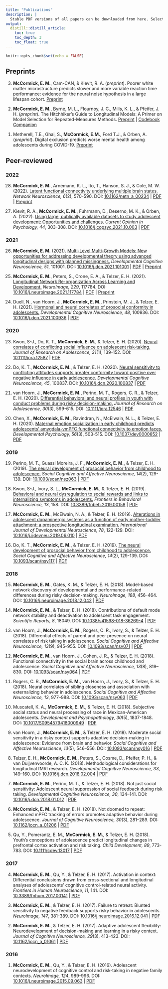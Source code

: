 ```yaml
---
title: "Publications"
description: |
  Stable PDF versions of all papers can be downloaded from here. Select article titles for additional information.
output:
  distill::distill_article:
    toc: true
    toc_depth: 3
    toc_float: true
---
```


```r
knitr::opts_chunk$set(echo = FALSE)
```

## Preprints
3. **McCormick, E. M.**, Cam-CAN, & Kievit, R. A. (*preprint*). Poorer white matter microstructure predicts slower and more variable reaction time performance: evidence for the neural noise hypothesis in a large lifespan cohort. [<i class="ai ai-psyarxiv"></i> Preprint](https://doi.org/10.31234/osf.io/8xf53)

<aside>
<div data-badge-type="donut" data-doi="10.31234/osf.io/8xf53" data-hide-no-mentions="true" class="altmetric-embed"></div>
<script type='text/javascript' src='https://d1bxh8uas1mnw7.cloudfront.net/assets/embed.js'></script>
</aside>



2. **McCormick, E. M.**, Byrne, M. L., Flournoy, J. C., Mills, K. L., & Pfeifer, J. H. (*preprint*). The Hitchhiker’s Guide to Longitudinal Models: A Primer on Model Selection for Repeated-Measures Methods. [<i class="ai ai-psyarxiv"></i> Preprint](https://doi.org/10.31234/osf.io/ga4qz) | [<i class="fas fa-book"></i> Codebook Companion](https://mccormickneuro.github.io/longitudinal-primer/)

<aside>
<div data-badge-type="donut" data-doi="10.31234/osf.io/ga4qz" data-hide-no-mentions="true" class="altmetric-embed"></div>
<script type='text/javascript' src='https://d1bxh8uas1mnw7.cloudfront.net/assets/embed.js'></script>
</aside>



1. Metherell, T.E., Ghai, S., **McCormick, E.M.**, Ford T.J., & Orben, A. (*preprint*). Digital exclusion predicts worse mental health among adolescents during COVID-19. [<i class="ai ai-biorxiv"></i> Preprint](https://www.medrxiv.org/content/10.1101/2021.11.25.21266853v1) 

<aside>
<div data-badge-type="donut" data-doi="10.1101/2021.11.25.21266853" data-hide-no-mentions="true" class="altmetric-embed"></div>
<script type='text/javascript' src='https://d1bxh8uas1mnw7.cloudfront.net/assets/embed.js'></script>
</aside>


## Peer-reviewed
### 2022
28. **McCormick, E. M.**, Arnemann, K. L., Ito, T., Hanson, S. J., & Cole, M. W. (2022). [Latent functional connectivity underlying multiple brain states.](static/pubs/28-2022-NETNEURO/28-2022-NETNEURO.html) *Network Neuroscience, 6*(2), 570-590. DOI: [10.1162/netn_a_00234](https://doi.org/10.1162/netn_a_00234) | [<i class="fas fa-download"></i> PDF](static/pubs/28-2022-NETNEURO/28.McCormick-Arnemann-Ito-Hanson-Cole-2022-NETNEURO.pdf) | [<i class="ai ai-biorxiv"></i> Preprint](https://www.biorxiv.org/content/10.1101/2021.04.05.438534v4)

<aside>
<div data-badge-type="donut" data-doi="10.1101/2021.04.05.438534" data-hide-no-mentions="true" class="altmetric-embed"></div>
<script type='text/javascript' src='https://d1bxh8uas1mnw7.cloudfront.net/assets/embed.js'></script>
</aside>



27. Kievit, R. A., **McCormick, E. M.**, Fuhrmann, D., Deserno, M. K., & Orben, A. (2022). [Using large, publically available datasets to study adolescent development: Opportunities and challenges.](static/pubs/27-2022-COPSYC/27-2022-COPSYC.html) *Current Opinion in Psychology, 44*, 303-308. DOI: [10.1016/j.copsyc.2021.10.003](https://doi.org/10.1016/j.copsyc.2021.10.003) | [<i class="fas fa-download"></i> PDF](static/pubs/27-2022-COPSYC/27.Kievit-McCormick-Fuhrmann-Deserno-Orben-2021-COPSYC.pdf)

<aside>
<div data-badge-type="donut" data-doi="10.1016/j.copsyc.2021.10.003" data-hide-no-mentions="true" class="altmetric-embed"></div>
<script type='text/javascript' src='https://d1bxh8uas1mnw7.cloudfront.net/assets/embed.js'></script>
</aside>



### 2021
26. **McCormick, E. M.** (2021). [Multi-Level Multi-Growth Models: New opportunities for addressing developmental theory using advanced longitudinal designs with planned missingness.](static/pubs/26-2021-DCN/26-2021-DCN.html) *Developmental Cognitive Neuroscience, 51*, 101001. DOI: [10.1016/j.dcn.2021.101001](https://doi.org/10.1016/j.dcn.2021.101001) | [<i class="fas fa-download"></i> PDF](static/pubs/26-2021-DCN/26.McCormick-2021-DCN.pdf) | [<i class="ai ai-biorxiv"></i> Preprint](https://www.biorxiv.org/content/10.1101/2020.10.21.349274v1)

<aside>
<div data-badge-type="donut" data-doi="10.1101/2020.10.21.349274" data-hide-no-mentions="true" class="altmetric-embed"></div>
<script type='text/javascript' src='https://d1bxh8uas1mnw7.cloudfront.net/assets/embed.js'></script>
</aside>



25. **McCormick, E. M.**, Peters, S., Crone, E. A., & Telzer, E. H. (2021). [Longitudinal Network Re-organization Across Learning and Development.](static/pubs/25-2021-NeuroImage/25-2021-NeuroImage.html) *NeuroImage, 229*, 117784. DOI: [10.1016/j.neuroimage.2021.117784](https://doi.org/https://doi.org/10.1016/j.neuroimage.2021.117784) | [<i class="fas fa-download"></i> PDF](static/pubs/25-2021-NeuroImage/25.McCormick-Peters-Crone-Telzer-2021-NeuroImage.pdf) | [<i class="ai ai-biorxiv"></i> Preprint](https://www.biorxiv.org/content/10.1101/2020.10.23.353094v2)

<aside>
<div data-badge-type="donut" data-doi="10.1101/2020.10.23.353094" data-hide-no-mentions="true" class="altmetric-embed"></div>
<script type='text/javascript' src='https://d1bxh8uas1mnw7.cloudfront.net/assets/embed.js'></script>
</aside>



24. Duell, N., van Hoorn, J., **McCormick, E. M.**, Prinstein, M. J., & Telzer, E. H. (2021). [Hormonal and neural correlates of prosocial conformity in adolescents.](static/pubs/24-2021-DCN/24-2021-DCN.html) *Developmental Cognitive Neuroscience, 48*, 100936. DOI: [10.1016/j.dcn.2021.100936](https://doi.org/https://doi.org/10.1016/j.dcn.2021.100936) | [<i class="fas fa-download"></i> PDF](static/pubs/24-2021-DCN/24.Duell-vanHoorn-McCormick-Prinstein-Telzer-2021-DCN.pdf)

<aside>
<div data-badge-type="donut" data-doi="10.1016/j.dcn.2021.100936" data-hide-no-mentions="true" class="altmetric-embed"></div>
<script type='text/javascript' src='https://d1bxh8uas1mnw7.cloudfront.net/assets/embed.js'></script>
</aside>


### 2020
23. Kwon, S-J., Do, K. T., **McCormick, E. M.**, & Telzer, E. H. (2020). [Neural correlates of conflicting social influence on adolescent risk-taking.](static/pubs/23-2020-JRA/23-2020-JRA.html) *Journal of Research on Adolescence, 31*(1), 139-152. DOI: [10.1111/jora.12587](https://doi.org/https://doi.org/10.1111/jora.12587) | [<i class="fas fa-download"></i> PDF](static/pubs/23-2020-JRA/23.Kwon-Do-McCormick-Telzer-2020-JRA.pdf)

<aside>
<div data-badge-type="donut" data-doi="10.1111/jora.12587" data-hide-no-mentions="true" class="altmetric-embed"></div>
<script type='text/javascript' src='https://d1bxh8uas1mnw7.cloudfront.net/assets/embed.js'></script>
</aside>



22. Do, K. T., **McCormick, E. M.**, & Telzer, E. H. (2020). [Neural sensitivity to conflicting attitudes supports greater conformity toward positive over negative influence in early adolescence.](static/pubs/22-2020-DCN/22-2020-DCN.html) *Developmental Cognitive Neuroscience, 45*, 100837. DOI: [10.1016/j.dcn.2020.100837](https://doi.org/10.1016/j.dcn.2020.100837) | [<i class="fas fa-download"></i> PDF](static/pubs/22-2020-DCN/22.Do-McCormick-Telzer-2020-DCN.pdf)

<aside>
<div data-badge-type="donut" data-doi="10.1016/j.dcn.2020.100837" data-hide-no-mentions="true" class="altmetric-embed"></div>
<script type='text/javascript' src='https://d1bxh8uas1mnw7.cloudfront.net/assets/embed.js'></script>
</aside>



21. van Hoorn, J., **McCormick, E. M.**, Perino, M. T., Rogers, C. R., & Telzer, E. H. (2020). [Differential behavioral and neural profiles in youth with conduct problems during risky decision-making.](static/pubs/21-2020-JRA/21-2020-JRA.html) *Journal of Research on Adolescence, 30*(3), 599-615. DOI: [10.1111/jora.12546](https://doi.org/10.1111/jora.12546) | [<i class="fas fa-download"></i> PDF](static/pubs/21-2020-JRA/21.vanHoorn-McCormick-Perino-Rogers-Telzer-2020-JRA.pdf)

<aside>
<div data-badge-type="donut" data-doi="10.1111/jora.12546" data-hide-no-mentions="true" class="altmetric-embed"></div>
<script type='text/javascript' src='https://d1bxh8uas1mnw7.cloudfront.net/assets/embed.js'></script>
</aside>



20. Chen, X., **McCormick, E. M.**, Ravindran, N., McElwain, N. L., & Telzer, E. H. (2020). [Maternal emotion socialization in early childhood predicts adolescents’ amygdala-vmPFC functional connectivity to emotion faces.](static/pubs/20-2020-DevPsych/20-2020-DevPsych.html) *Developmental Psychology, 56*(3), 503-515. DOI: [10.1037/dev0000852](https://doi.org/10.1037/dev0000852) | [<i class="fas fa-download"></i> PDF](static/pubs/20-2020-DevPsych/20.Chen-McCormick-Ravindran-McElwain-Telzer-2020-DevPsych.pdf)

<aside>
<div data-badge-type="donut" data-doi="10.1037/dev0000852" data-hide-no-mentions="true" class="altmetric-embed"></div>
<script type='text/javascript' src='https://d1bxh8uas1mnw7.cloudfront.net/assets/embed.js'></script>
</aside>



### 2019
19. Perino, M. T., Guassi Moreira, J. F., **McCormick, E. M.**, & Telzer, E. H. (2019). [The neural development of prosocial behavior from childhood to adolescence.](static/pubs/19-2019-SCAN/19-2019-SCAN.html) *Social Cognitive and Affective Neuroscience, 14*(2), 129-139. DOI: [10.1093/scan/nsz063](https://doi.org/10.1093/scan/nsz063) | [<i class="fas fa-download"></i> PDF](static/pubs/19-2019-SCAN/19.Perino-Moreira-McCormick-Telzer-2019-SCAN.pdf)

<aside>
<div data-badge-type="donut" data-doi="10.1093/scan/nsz063" data-hide-no-mentions="true" class="altmetric-embed"></div>
<script type='text/javascript' src='https://d1bxh8uas1mnw7.cloudfront.net/assets/embed.js'></script>
</aside>



18. Kwon, S-J., Ivory, S. L., **McCormick, E. M.**, & Telzer, E. H. (2019). [Behavioral and neural dysregulation to social rewards and links to internalizing symptoms in adolescents.](static/pubs/18-2019-Frontiers/18-2019-Frontiers.html) *Frontiers in Behavioral Neuroscience, 13*, 158. DOI: [10.3389/fnbeh.2019.00158](https://doi.org/10.3389/fnbeh.2019.00158) | [<i class="fas fa-download"></i> PDF](static/pubs/18-2019-Frontiers/18.Kwon-Ivory-McCormick-Telzer-2019-Frontiers.pdf)

<aside>
<div data-badge-type="donut" data-doi="10.3389/fnbeh.2019.00158" data-hide-no-mentions="true" class="altmetric-embed"></div>
<script type='text/javascript' src='https://d1bxh8uas1mnw7.cloudfront.net/assets/embed.js'></script>
</aside>



17. **McCormick, E. M.**, McElwain, N. A., & Telzer, E. H. (2019). [Alterations in adolescent dopaminergic systems as a function of early mother-toddler attachment: a prospective longitudinal examination.](static/pubs/17-2019-IJDN/17-2019-IJDN.html) *International Journal of Developmental Neuroscience, 78*, 122-129. DOI: [10.1016/j.ijdevneu.2019.06.010](https://doi.org/10.1016/j.ijdevneu.2019.06.010) | [<i class="fas fa-download"></i> PDF](static/pubs/17-2019-IJDN/17.McCormick-McElwain-Telzer-2019-InternationalDevNeuro.pdf)

<aside>
<div data-badge-type="donut" data-doi="10.1016/j.ijdevneu.2019.06.010" data-hide-no-mentions="true" class="altmetric-embed"></div>
<script type='text/javascript' src='https://d1bxh8uas1mnw7.cloudfront.net/assets/embed.js'></script>
</aside>



16. Do, K. T., **McCormick, E. M.**, & Telzer, E. H. (2019). [The neural development of prosocial behavior from childhood to adolescence.](static/pubs/16-2019-SCAN/16-2019-SCAN.html) *Social Cognitive and Affective Neuroscience, 14*(2), 129-139. DOI: [10.1093/scan/nsy117](https://doi.org/10.1093/scan/nsy117) | [<i class="fas fa-download"></i> PDF](static/pubs/16-2019-SCAN/16.Do-McCormick-Telzer-2019-SCAN.pdf)

<aside>
<div data-badge-type="donut" data-doi="10.1093/scan/nsy117" data-hide-no-mentions="true" class="altmetric-embed"></div>
<script type='text/javascript' src='https://d1bxh8uas1mnw7.cloudfront.net/assets/embed.js'></script>
</aside>


### 2018
15. **McCormick, E. M.**, Gates, K. M., & Telzer, E. H. (2018). Model-based network discovery of developmental and performance-related differences during risky decision-making. *NeuroImage, 188*, 456-464. DOI: [10.1016/j.neuroimage.2018.12.042](https://doi.org/10.1016/j.neuroimage.2018.12.042) | [<i class="fas fa-download"></i> PDF](static/pubs/15-2019-NeuroImage/15.McCormick-Gates-Telzer-2019-NeuroImage.pdf)

<aside>
<div data-badge-type="donut" data-doi="10.1016/j.neuroimage.2018.12.042" data-hide-no-mentions="true" class="altmetric-embed"></div>
<script type='text/javascript' src='https://d1bxh8uas1mnw7.cloudfront.net/assets/embed.js'></script>
</aside>



14. **McCormick, E. M.**, & Telzer, E. H. (2018). Contributions of default mode network stability and deactivation to adolescent task engagement. *Scientific Reports, 8*, 18049. DOI: [10.1038/s41598-018-36269-4](https://doi.org/10.1038/s41598-018-36269-4) | [<i class="fas fa-download"></i> PDF](static/pubs/14-2018-SciRep/14.McCormick-Telzer-2018-ScientificReports.pdf)

<aside>
<div data-badge-type="donut" data-doi="10.1038/s41598-018-36269-4" data-hide-no-mentions="true" class="altmetric-embed"></div>
<script type='text/javascript' src='https://d1bxh8uas1mnw7.cloudfront.net/assets/embed.js'></script>
</aside>



13. van Hoorn, J., **McCormick, E. M.**, Rogers, C. R., Ivory, S., & Telzer, E. H. (2018). Differential effects of parent and peer presence on neural correlates of risk taking in adolescence. *Social Cognitive and Affective Neuroscience, 13*(9), 945–955. DOI: [10.1093/scan/nsy071](https://doi.org/10.1093/scan/nsy071) | [<i class="fas fa-download"></i> PDF](static/pubs/13-2018-SCAN/13.van-Hoorn-McCormick-Rogers-Ivory-Telzer-2018-SCAN.pdf)

<aside>
<div data-badge-type="donut" data-doi="10.1093/scan/nsy071" data-hide-no-mentions="true" class="altmetric-embed"></div>
<script type='text/javascript' src='https://d1bxh8uas1mnw7.cloudfront.net/assets/embed.js'></script>
</aside>



12. **McCormick, E. M.**, van Hoorn, J., Cohen, J. R., & Telzer, E. H. (2018). Functional connectivity in the social brain across childhood and adolescence. *Social Cognitive and Affective Neuroscience, 13*(8), 819–830. DOI: [10.1093/scan/nsy064](https://doi.org/10.1093/scan/nsy064) | [<i class="fas fa-download"></i> PDF](static/pubs/12-2018-SCAN/12.McCormick-van-Hoorn-Cohen-Telzer-2018-SCAN.pdf)

<aside>
<div data-badge-type="donut" data-doi="10.1093/scan/nsy064" data-hide-no-mentions="true" class="altmetric-embed"></div>
<script type='text/javascript' src='https://d1bxh8uas1mnw7.cloudfront.net/assets/embed.js'></script>
</aside>



11. Rogers, C. R., **McCormick, E. M.**, van Hoorn, J., Ivory, S., & Telzer, E. H. (2018). Neural correlates of sibling closeness and association with externalizing behavior in adolescence. *Social Cognitive and Affective Neuroscience, 13*, 977–988. DOI: [10.1093/scan/nsy063](https://doi.org/10.1093/scan/nsy063) | [<i class="fas fa-download"></i> PDF](static/pubs/11-2018-SCAN/11.Rogers-McCormick-van-Hoorn-Ivory-Telzer-2018-SCAN.pdf)

<aside>
<div data-badge-type="donut" data-doi="10.1093/scan/nsy063" data-hide-no-mentions="true" class="altmetric-embed"></div>
<script type='text/javascript' src='https://d1bxh8uas1mnw7.cloudfront.net/assets/embed.js'></script>
</aside>



10. Muscatell, K. A., **McCormick, E. M.**, & Telzer, E. H. (2018). Subjective social status and neural processing of race in Mexican-American adolescents. *Development and Psychopathology, 30*(5), 1837-1848. DOI: [10.1017/S0954579418000949](https://doi.org/10.1017/S0954579418000949) | [<i class="fas fa-download"></i> PDF](static/pubs/10-2018-DevPsychop/10.Muscatell-McCormick-Telzer-2018-DevPsychopathol.pdf)

<aside>
<div data-badge-type="donut" data-doi="10.1017/S0954579418000949" data-hide-no-mentions="true" class="altmetric-embed"></div>
<script type='text/javascript' src='https://d1bxh8uas1mnw7.cloudfront.net/assets/embed.js'></script>
</aside>



9. van Hoorn, J., **McCormick, E. M.**, & Telzer, E. H. (2018). Moderate social sensitivity in a risky context supports adaptive decision-making in adolescence: Evidence from brain and behavior. *Social Cognitive and Affective Neuroscience, 13*(5), 546–556. DOI: [10.1093/scan/nsy016](https://doi.org/10.1093/scan/nsy016) | [<i class="fas fa-download"></i> PDF](static/pubs/09-2018-SCAN/9.van-Hoorn-McCormick-Telzer-2018-SCAN.pdf)

<aside>
<div data-badge-type="donut" data-doi="10.1093/scan/nsy016" data-hide-no-mentions="true" class="altmetric-embed"></div>
<script type='text/javascript' src='https://d1bxh8uas1mnw7.cloudfront.net/assets/embed.js'></script>
</aside>



8. Telzer, E. H., **McCormick, E. M.**, Peters, S., Cosme, D., Pfeifer, P. H., & van Duijvenvoorde, A. C. K. (2018). Methodological considerations for longitudinal fMRI research. *Developmental Cognitive Neuroscience, 33*, 149–160. DOI: [10.1016/j.dcn.2018.02.004](https://doi.org/10.1016/j.dcn.2018.02.004) | [<i class="fas fa-download"></i> PDF](static/pubs/08-2018-DCN/8.Telzer-McCormick-Peters-Cosme-Pfeifer-van-Duijvenvoorde-2018-DCN.pdf)

<aside>
<div data-badge-type="donut" data-doi="10.1016/j.dcn.2018.02.004" data-hide-no-mentions="true" class="altmetric-embed"></div>
<script type='text/javascript' src='https://d1bxh8uas1mnw7.cloudfront.net/assets/embed.js'></script>
</aside>



7. **McCormick, E. M.**, Perino, M. T., & Telzer, E. H. (2018). Not just social sensitivity: Adolescent neural suppression of social feedback during risk taking. *Developmental Cognitive Neuroscience, 30*, 134–141. DOI: [10.1016/j.dcn.2018.01.012](https://doi.org/10.1016/j.dcn.2018.01.012) | [<i class="fas fa-download"></i> PDF](static/pubs/07-2018-DCN/7.McCormick-Perino-Telzer-2018-DCN.pdf)

<aside>
<div data-badge-type="donut" data-doi="10.1016/j.dcn.2018.01.012" data-hide-no-mentions="true" class="altmetric-embed"></div>
<script type='text/javascript' src='https://d1bxh8uas1mnw7.cloudfront.net/assets/embed.js'></script>
</aside>



6. **McCormick, E. M.**, & Telzer, E. H. (2018). Not doomed to repeat: Enhanced mPFC tracking of errors promotes adaptive behavior during adolescence. *Journal of Cognitive Neuroscience, 30*(3), 281–289. DOI: [10.1162/jocn_a_01206](https://doi.org/10.1162/jocn_a_01206) | [<i class="fas fa-download"></i> PDF](static/pubs/06-2018-JOCN/6.McCormick-Telzer-2018-JOCN.pdf)

<aside>
<div data-badge-type="donut" data-doi="10.1162/jocn_a_01206" data-hide-no-mentions="true" class="altmetric-embed"></div>
<script type='text/javascript' src='https://d1bxh8uas1mnw7.cloudfront.net/assets/embed.js'></script>
</aside>



5. Qu, Y., Pomerantz, E. M., **McCormick, E. M.**, & Telzer, E. H. (2018). Youth’s conceptions of adolescence predict longitudinal changes in prefrontal cortex activation and risk taking. *Child Development, 89*, 773-783. DOI: [10.1111/cdev.13017](https://doi.org/10.1111/cdev.13017) | [<i class="fas fa-download"></i> PDF](static/pubs/05-2018-ChildDev/5.Qu-Pomerantz-McCormick-Telzer-2018-ChildDev.pdf)

<aside>
<div data-badge-type="donut" data-doi="10.1111/cdev.13017" data-hide-no-mentions="true" class="altmetric-embed"></div>
<script type='text/javascript' src='https://d1bxh8uas1mnw7.cloudfront.net/assets/embed.js'></script>
</aside>



### 2017
4. **McCormick, E. M.**, Qu, Y., & Telzer, E. H. (2017). Activation in context: Differential conclusions drawn from cross-sectional and longitudinal analyses of adolescents’ cognitive control-related neural activity. *Frontiers in Human Neuroscience, 11*, 141. DOI: [10.3389/fnhum.2017.00141](https://doi.org/10.3389/fnhum.2017.00141) | [<i class="fas fa-download"></i> PDF](static/pubs/04-2017-Frontiers/4.McCormick-Qu-Telzer-2017-Frontiers.pdf)

<aside>
<div data-badge-type="donut" data-doi="10.3389/fnhum.2017.00141" data-hide-no-mentions="true" class="altmetric-embed"></div>
<script type='text/javascript' src='https://d1bxh8uas1mnw7.cloudfront.net/assets/embed.js'></script>
</aside>



3. **McCormick, E. M.**, & Telzer, E. H. (2017). Failure to retreat: Blunted sensitivity to negative feedback supports risky behavior in adolescents. *NeuroImage, 147*, 381-389. DOI: [10.1016/j.neuroimage.2016.12.041](https://doi.org/10.1016/j.neuroimage.2016.12.041) | [<i class="fas fa-download"></i> PDF](static/pubs/03-2017-NeuroImage/3.McCormick-Telzer-2017-NeuroImage.pdf)

<aside>
<div data-badge-type="donut" data-doi="10.1016/j.neuroimage.2016.12.041" data-hide-no-mentions="true" class="altmetric-embed"></div>
<script type='text/javascript' src='https://d1bxh8uas1mnw7.cloudfront.net/assets/embed.js'></script>
</aside>



2. **McCormick, E. M.**, & Telzer, E. H. (2017). Adaptive adolescent flexibility: Neurodevelopment of decision-making and learning in a risky context. *Journal of Cognitive Neuroscience, 29*(3), 413-423. DOI: [10.1162/jocn_a_01061](https://doi.org/10.1162/jocn_a_01061) | [<i class="fas fa-download"></i> PDF](static/pubs/02-2017-JOCN/2.McCormick-Telzer-2017-JOCN.pdf)

<aside>
<div data-badge-type="donut" data-doi="10.1162/jocn_a_01061" data-hide-no-mentions="true" class="altmetric-embed"></div>
<script type='text/javascript' src='https://d1bxh8uas1mnw7.cloudfront.net/assets/embed.js'></script>
</aside>



### 2016
1. **McCormick, E. M.**, Qu, Y., & Telzer, E. H. (2016). Adolescent neurodevelopment of cognitive control and risk-taking in negative family contexts. *NeuroImage, 124*, 989-996. DOI: [10.1016/j.neuroimage.2015.09.063](https://doi.org/10.1016/j.neuroimage.2015.09.063) | [<i class="fas fa-download"></i> PDF](static/pubs/01-2016-NeuroImage/1.McCormick-Qu-Telzer-2016-NeuroImage.pdf)

<aside>
<div data-badge-type="donut" data-doi="10.1016/j.neuroimage.2015.09.063" data-hide-no-mentions="true" class="altmetric-embed"></div>
<script type='text/javascript' src='https://d1bxh8uas1mnw7.cloudfront.net/assets/embed.js'></script>
</aside>

